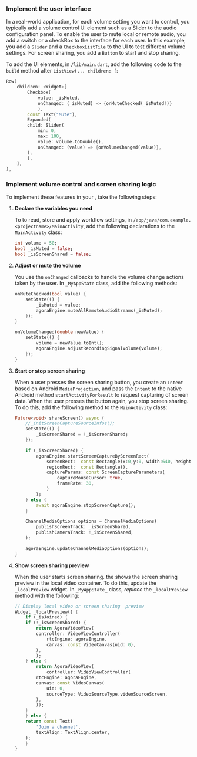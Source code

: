 <PlatformWrapper platform="flutter">

### Implement the user interface

In a real-world application, for each volume setting you want to control, you typically add a volume control UI element such as a <Link target="_blank" to="https://api.flutter.dev/flutter/material/Slider-class.html">Slider</Link> to the audio configuration panel. To enable the user to mute local or remote audio, you add a switch or a checkBox to the interface for each user. In this example, you add a `Slider` and a `CheckboxListTile` to the UI to test different volume settings. For screen sharing, you add a `Button` to start and stop sharing.

To add the UI elements, in `/lib/main.dart`, add the following code to the `build` method after `ListView(... children: [`:

```dart
Row(
    children: <Widget>[
        Checkbox(
            value: _isMuted,
            onChanged: (_isMuted) => {onMuteChecked(_isMuted!)}
            ),
        const Text("Mute"),
        Expanded(
        child: Slider(
            min: 0,
            max: 100,
            value: volume.toDouble(),
            onChanged: (value) => {onVolumeChanged(value)},
        ),
        ),
    ],
),
```

### Implement volume control and screen sharing logic

To implement these features in your <Vpl k="CLIENT" />, take the following steps:

1. **Declare the variables you need**

    To  to read, store and apply workflow settings, in `/app/java/com.example.<projectname>/MainActivity`, add the following declarations to the `MainActivity` class:

    ```dart
    int volume = 50;
    bool _isMuted = false;
    bool _isScreenShared = false;
    ```

1. **Adjust or mute the volume**

    You use the `onChanged` callbacks to handle the volume change actions taken by the user. In `_MyAppState` class, add the following methods:

    ```dart
    onMuteChecked(bool value) {
        setState(() {
            _isMuted = value;
            agoraEngine.muteAllRemoteAudioStreams(_isMuted);
        });
    }

    onVolumeChanged(double newValue) {
        setState(() {
            volume = newValue.toInt();
            agoraEngine.adjustRecordingSignalVolume(volume);
        });
    }
    ```

1. **Start or stop screen sharing**

    When a user presses the screen sharing button, you create an `Intent` based on Android `MediaProjection`, and pass the `Intent` to the native Android method `startActivityForResult` to request capturing of screen data. When the user presses the button again, you stop screen sharing. To do this, add the following method to the `MainActivity` class:

    ```dart
    Future<void> shareScreen() async {
        //_initScreenCaptureSourceInfos();
        setState(() {
            _isScreenShared = !_isScreenShared;
        });

        if (_isScreenShared) {
            agoraEngine.startScreenCaptureByScreenRect(
                screenRect:  const Rectangle(x:0,y:0, width:640, height:400),
                regionRect:  const Rectangle(),
                captureParams: const ScreenCaptureParameters(
                    captureMouseCursor: true,
                    frameRate: 30,
                )
            );
        } else {
            await agoraEngine.stopScreenCapture();
        }

        ChannelMediaOptions options = ChannelMediaOptions(
            publishScreenTrack: _isScreenShared,
            publishCameraTrack: !_isScreenShared,
        );

        agoraEngine.updateChannelMediaOptions(options);
    }
    ```

1. **Show screen sharing preview**

    When the user starts screen sharing. the <Vpl k="CLIENT" /> shows the screen sharing preview in the local video container. To do this, update the `_localPreview` widget. In `_MyAppState_` class, *replace* the `_localPreview` method with the following:

    ```dart
    // Display local video or screen sharing  preview 
    Widget _localPreview() {
        if (_isJoined) {
        if (!_isScreenShared) {
            return AgoraVideoView(
            controller: VideoViewController(
                rtcEngine: agoraEngine,
                canvas: const VideoCanvas(uid: 0),
            ),
            );
        } else {
            return AgoraVideoView(
                controller: VideoViewController(
            rtcEngine: agoraEngine,
            canvas: const VideoCanvas(
                uid: 0,
                sourceType: VideoSourceType.videoSourceScreen,
            ),
            ));
        }
        } else {
        return const Text(
            'Join a channel',
            textAlign: TextAlign.center,
        );
        }
    }
    ```
</PlatformWrapper>
